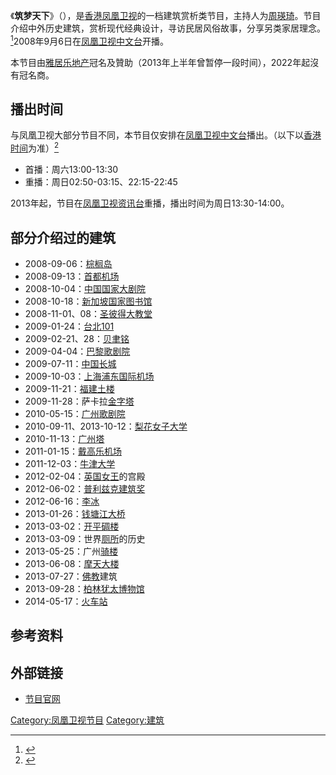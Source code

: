 {{In-progress_tvshow|筑梦天下}}
{{电视节目信息框
| 名称      = 筑梦天下 
| 英文名称  = 
| 图片      = [[File:筑梦天下.jpg|300px]]
| 图说      = 《筑梦天下》2013年起的片头
| 类型      = 建筑赏析
| 原创      = [[凤凰卫视|凤凰卫视]]
| 主持      = [[周瑛琦|周瑛琦]]
| 国家      = {{HK}}
| 语言      = [[普通话|普通话]]
| 字幕      = [[繁体中文|繁体中文]]
| 标语      = 
| 集数      = 304（截至2014年7月5日）
| 每集长度  = 30分钟（含广告）
| 制作公司  = [[凤凰卫视|凤凰卫视]]
| 电视网    = [[凤凰卫视中文台|凤凰卫视中文台]]、[[凤凰卫视资讯台|资讯台]]
| 图像制式  = [[SDTV|SDTV]]、[[HDTV|HDTV]]（2014年起高标清同步广播）
| 播出国家  = {{HK}}
| 开始      = 2008年9月6日
| 结束      = 至今
| 前作      = 
| 官方网站  = http://phtv.ifeng.com/program/zmtx/
}}
{{UTC+8}}
《'''筑梦天下'''》（{{lang-en|'''Architectures Dream'''}}），是[[香港|香港]][[凤凰卫视|凤凰卫视]]的一档建筑赏析类节目，主持人为[[周瑛琦|周瑛琦]]。节目介绍中外历史建筑，赏析现代经典设计，寻访民居风俗故事，分享另类家居理念。<ref>{{Cite web |url=http://v.ifeng.com/vlist/tv/zmtx/all/0/1/detail.shtml |title=筑梦天下简介 |access-date=2014-07-05 |archive-date=2019-01-20 |archive-url=https://web.archive.org/web/20190120090319/http://v.ifeng.com/vlist/tv/zmtx/all/0/1/detail.shtml |dead-url=no }}</ref>2008年9月6日在[[凤凰卫视中文台|凤凰卫视中文台]]开播。

本节目由[[雅居乐地产|雅居乐地产]]冠名及贊助（2013年上半年曾暂停一段时间），2022年起沒有冠名商。

==播出时间==
与凤凰卫视大部分节目不同，本节目仅安排在[[凤凰卫视中文台|凤凰卫视中文台]]播出。（以下以[[香港时间|香港时间]]为准）<ref>{{Cite web |url=http://phtv.ifeng.com/epg/ |title=节目单 |accessdate=2014-07-05 |archive-date=2013-07-14 |archive-url=https://web.archive.org/web/20130714052031/http://phtv.ifeng.com/epg/ |dead-url=yes }}</ref>
*首播：周六13:00-13:30
*重播：周日02:50-03:15、22:15-22:45

2013年起，节目在[[凤凰卫视资讯台|凤凰卫视资讯台]]重播，播出时间为周日13:30-14:00。

==部分介绍过的建筑==
*2008-09-06：[[棕榈岛|棕榈岛]]
*2008-09-13：[[首都机场|首都机场]]
*2008-10-04：[[中国国家大剧院|中国国家大剧院]]
*2008-10-18：[[新加坡国家图书馆|新加坡国家图书馆]]
*2008-11-01、08：[[圣彼得大教堂|圣彼得大教堂]]
*2009-01-24：[[台北101|台北101]]
*2009-02-21、28：[[贝聿铭|贝聿铭]]
*2009-04-04：[[巴黎歌剧院|巴黎歌剧院]]
*2009-07-11：[[中国长城|中国长城]]
*2009-10-03：[[上海浦东国际机场|上海浦东国际机场]]
*2009-11-21：[[福建土楼|福建土楼]]
*2009-11-28：萨卡拉[[金字塔|金字塔]]
*2010-05-15：[[广州歌剧院|广州歌剧院]]
*2010-09-11、2013-10-12：[[梨花女子大学|梨花女子大学]]
*2010-11-13：[[广州塔|广州塔]]
*2011-01-15：[[戴高乐机场|戴高乐机场]]
*2011-12-03：[[牛津大学|牛津大学]]
*2012-02-04：[[英国女王|英国女王]]的宫殿
*2012-06-02：[[普利兹克建筑奖|普利兹克建筑奖]]
*2012-06-16：[[李冰|李冰]]
*2013-01-26：[[钱塘江大桥|钱塘江大桥]]
*2013-03-02：[[开平碉楼|开平碉楼]]
*2013-03-09：世界[[厕所|厕所]]的历史
*2013-05-25：广州[[骑楼|骑楼]]
*2013-06-08：[[摩天大楼|摩天大楼]]
*2013-07-27：[[佛教|佛教]]建筑
*2013-09-28：[[柏林犹太博物馆|柏林犹太博物馆]]
*2014-05-17：[[火车站|火车站]]

==参考资料==
{{reflist}}
==外部链接==
*[http://phtv.ifeng.com/program/zmtx/ 节目官网] {{Wayback|url=http://phtv.ifeng.com/program/zmtx/ |date=20200501052106 }}

[[Category:凤凰卫视节目|Category:凤凰卫视节目]]
[[Category:建筑|Category:建筑]]